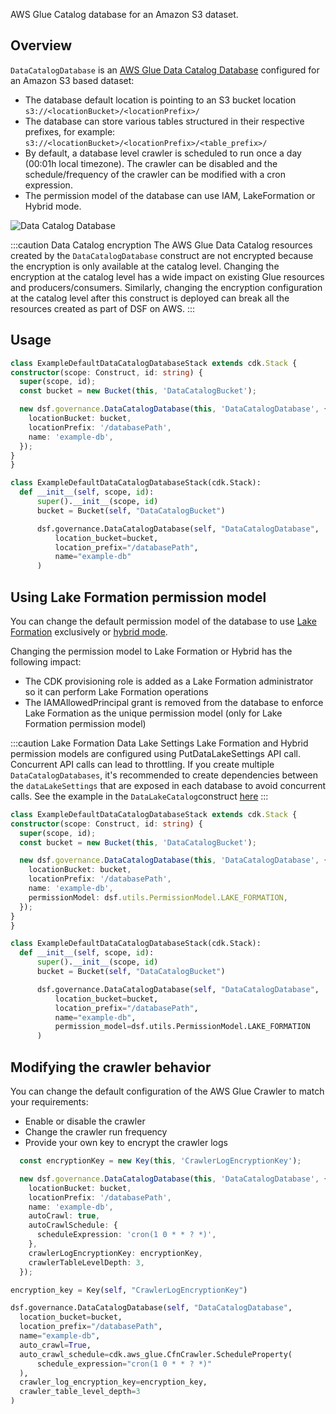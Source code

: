 <!-- This file is generated, do not modify directly, update the README.md in framework/src/governance -->



AWS Glue Catalog database for an Amazon S3 dataset.

## Overview

`DataCatalogDatabase` is an [AWS Glue Data Catalog Database](https://docs.aws.amazon.com/glue/latest/dg/define-database.html) configured for an Amazon S3 based dataset:
- The database default location is pointing to an S3 bucket location `s3://<locationBucket>/<locationPrefix>/`
- The database can store various tables structured in their respective prefixes, for example: `s3://<locationBucket>/<locationPrefix>/<table_prefix>/`
- By default, a database level crawler is scheduled to run once a day (00:01h local timezone). The crawler can be disabled and the schedule/frequency of the crawler can be modified with a cron expression.
- The permission model of the database can use IAM, LakeFormation or Hybrid mode.

![Data Catalog Database](../../../../static/img/adsf-data-catalog.png)

:::caution Data Catalog encryption
The AWS Glue Data Catalog resources created by the `DataCatalogDatabase` construct are not encrypted because the encryption is only available at the catalog level. Changing the encryption at the catalog level has a wide impact on existing Glue resources and producers/consumers. Similarly, changing the encryption configuration at the catalog level after this construct is deployed can break all the resources created as part of DSF on AWS.
:::

## Usage

<Tabs>
  <TabItem value="typescript" label="TypeScript" default>

  ```typescript
class ExampleDefaultDataCatalogDatabaseStack extends cdk.Stack {
  constructor(scope: Construct, id: string) {
    super(scope, id);
    const bucket = new Bucket(this, 'DataCatalogBucket');

    new dsf.governance.DataCatalogDatabase(this, 'DataCatalogDatabase', {
      locationBucket: bucket,
      locationPrefix: '/databasePath',
      name: 'example-db',
    });
  }
}
  ```
  
  </TabItem>
  <TabItem value="python" label="Python">

  ```python
class ExampleDefaultDataCatalogDatabaseStack(cdk.Stack):
    def __init__(self, scope, id):
        super().__init__(scope, id)
        bucket = Bucket(self, "DataCatalogBucket")

        dsf.governance.DataCatalogDatabase(self, "DataCatalogDatabase",
            location_bucket=bucket,
            location_prefix="/databasePath",
            name="example-db"
        )
  ```

  </TabItem>
</Tabs>

## Using Lake Formation permission model

You can change the default permission model of the database to use [Lake Formation](https://docs.aws.amazon.com/lake-formation/latest/dg/how-it-works.html) exclusively or [hybrid mode](https://docs.aws.amazon.com/lake-formation/latest/dg/hybrid-access-mode.html).

Changing the permission model to Lake Formation or Hybrid has the following impact:
* The CDK provisioning role is added as a Lake Formation administrator so it can perform Lake Formation operations
* The IAMAllowedPrincipal grant is removed from the database to enforce Lake Formation as the unique permission model (only for Lake Formation permission model)

:::caution Lake Formation Data Lake Settings
Lake Formation and Hybrid permission models are configured using PutDataLakeSettings API call. Concurrent API calls can lead to throttling. If you create multiple `DataCatalogDatabases`, it's recommended to create dependencies between the `dataLakeSettings` that are exposed in each database to avoid concurrent calls. See the example in the `DataLakeCatalog`construct [here](https://github.com/awslabs/data-solutions-framework-on-aws/blob/main/framework/src/governance/lib/data-lake-catalog.ts#L137)
:::

<Tabs>
  <TabItem value="typescript" label="TypeScript" default>

  ```typescript
class ExampleDefaultDataCatalogDatabaseStack extends cdk.Stack {
  constructor(scope: Construct, id: string) {
    super(scope, id);
    const bucket = new Bucket(this, 'DataCatalogBucket');

    new dsf.governance.DataCatalogDatabase(this, 'DataCatalogDatabase', {
      locationBucket: bucket,
      locationPrefix: '/databasePath',
      name: 'example-db',
      permissionModel: dsf.utils.PermissionModel.LAKE_FORMATION,
    });
  }
}
  ```
  
  </TabItem>
  <TabItem value="python" label="Python">

  ```python
class ExampleDefaultDataCatalogDatabaseStack(cdk.Stack):
    def __init__(self, scope, id):
        super().__init__(scope, id)
        bucket = Bucket(self, "DataCatalogBucket")

        dsf.governance.DataCatalogDatabase(self, "DataCatalogDatabase",
            location_bucket=bucket,
            location_prefix="/databasePath",
            name="example-db",
            permission_model=dsf.utils.PermissionModel.LAKE_FORMATION
        )
  ```

  </TabItem>
</Tabs>

## Modifying the crawler behavior

You can change the default configuration of the AWS Glue Crawler to match your requirements:
* Enable or disable the crawler
* Change the crawler run frequency
* Provide your own key to encrypt the crawler logs

<Tabs>
  <TabItem value="typescript" label="TypeScript" default>

  ```typescript
    const encryptionKey = new Key(this, 'CrawlerLogEncryptionKey');

    new dsf.governance.DataCatalogDatabase(this, 'DataCatalogDatabase', {
      locationBucket: bucket,
      locationPrefix: '/databasePath',
      name: 'example-db',
      autoCrawl: true,
      autoCrawlSchedule: {
        scheduleExpression: 'cron(1 0 * * ? *)',
      },
      crawlerLogEncryptionKey: encryptionKey,
      crawlerTableLevelDepth: 3,
    });
  ```
  
  </TabItem>
  <TabItem value="python" label="Python">

  ```python
encryption_key = Key(self, "CrawlerLogEncryptionKey")

dsf.governance.DataCatalogDatabase(self, "DataCatalogDatabase",
    location_bucket=bucket,
    location_prefix="/databasePath",
    name="example-db",
    auto_crawl=True,
    auto_crawl_schedule=cdk.aws_glue.CfnCrawler.ScheduleProperty(
        schedule_expression="cron(1 0 * * ? *)"
    ),
    crawler_log_encryption_key=encryption_key,
    crawler_table_level_depth=3
)
  ```

  </TabItem>
</Tabs>

